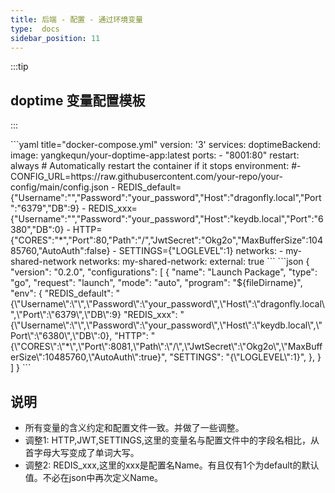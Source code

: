 ```yaml
---
title: 后端 - 配置 - 通过环境变量
type:  docs
sidebar_position: 11
---
```





:::tip 
## doptime 变量配置模板
:::

<Tabs> 
<TabItem value="docker-compose" label="docker-compose">
```yaml title="docker-compose.yml"
version: '3'
services:
  doptimeBackend:
    image:  yangkequn/your-doptime-app:latest
    ports:
      - "8001:80"  
    restart: always  # Automatically restart the container if it stops
    environment:
      #- CONFIG_URL=https://raw.githubusercontent.com/your-repo/your-config/main/config.json
      - REDIS_default={"Username":"","Password":"your_password","Host":"dragonfly.local","Port":"6379","DB":9}
      - REDIS_xxx={"Username":"","Password":"your_password","Host":"keydb.local","Port":"6380","DB":0}
      - HTTP={"CORES":"*","Port":80,"Path":"/","JwtSecret":"Okg2o","MaxBufferSize":10485760,"AutoAuth":false}
      - SETTINGS={"LOGLEVEL":1} 
    networks:
      - my-shared-network
networks:
  my-shared-network:
    external: true
```
</TabItem>


<TabItem value="VSCode">
```json
{
    "version": "0.2.0",
    "configurations": [
        {
            "name": "Launch Package",
            "type": "go",
            "request": "launch",
            "mode": "auto",
            "program": "${fileDirname}",
            "env": {
                "REDIS_default": "{\"Username\":\"\",\"Password\":\"your_password\",\"Host\":\"dragonfly.local\",\"Port\":\"6379\",\"DB\":9}
                "REDIS_xxx": "{\"Username\":\"\",\"Password\":\"your_password\",\"Host\":\"keydb.local\",\"Port\":\"6380\",\"DB\":0},
                "HTTP": "{\"CORES\":\"*\",\"Port\":8081,\"Path\":\"/\",\"JwtSecret\":\"Okg2o\",\"MaxBufferSize\":10485760,\"AutoAuth\":true}",
                "SETTINGS": "{\"LOGLEVEL\":1}",
            },
        }
    ]
}
```
</TabItem>
</Tabs>

## 说明
- 所有变量的含义约定和配置文件一致。并做了一些调整。
- 调整1: HTTP,JWT,SETTINGS,这里的变量名与配置文件中的字段名相比，从首字母大写变成了单词大写。
- 调整2: REDIS_xxx,这里的xxx是配置名Name。有且仅有1个为default的默认值。不必在json中再次定义Name。